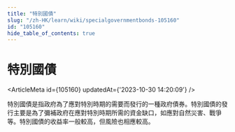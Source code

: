 ```yaml
---
title: "特別國債"
slug: "/zh-HK/learn/wiki/specialgovernmentbonds-105160"
id: "105160"
hide_table_of_contents: true
---
```



# 特別國債

<ArticleMeta id={105160} updatedAt={'2023-10-30 14:20:09'} />
<div className='border-solid border-b border-t-0 my-4 border-[var(--ifm-color-gray-300)]' />

特別國債是指政府為了應對特別時期的需要而發行的一種政府債券。特別國債的發行主要是為了彌補政府在應對特別時期所需的資金缺口，如應對自然災害、戰爭等。特別國債的收益率一般較高，但風險也相應較高。
